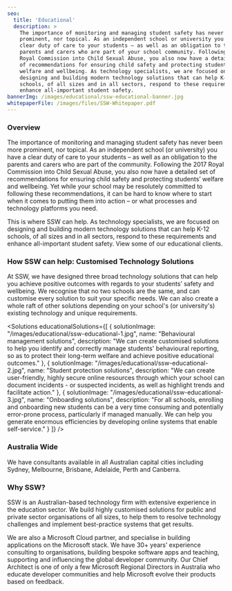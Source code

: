 ```yaml
---
seo:
  title: 'Educational'
  description: >
    The importance of monitoring and managing student safety has never been more
    prominent, nor topical. As an independent school or university you have a
    clear duty of care to your students – as well as an obligation to the
    parents and carers who are part of your school community. Following the 2017
    Royal Commission into Child Sexual Abuse, you also now have a detailed set
    of recommendations for ensuring child safety and protecting students’
    welfare and wellbeing. As technology specialists, we are focused on
    designing and building modern technology solutions that can help K-12
    schools, of all sizes and in all sectors, respond to these requirements and
    enhance all-important student safety.
bannerImg: /images/educational/ssw-educational-banner.jpg
whitepaperFile: /images/files/SSW-Whitepaper.pdf
---
```


### Overview

The importance of monitoring and managing student safety has never been more prominent, nor topical. As an independent school (or university) you have a clear duty of care to your students – as well as an obligation to the parents and carers who are part of the community. Following the 2017 Royal Commission into Child Sexual Abuse, you also now have a detailed set of recommendations for ensuring child safety and protecting students’ welfare and wellbeing. Yet while your school may be resolutely committed to following these recommendations, it can be hard to know where to start when it comes to putting them into action – or what processes and technology platforms you need.

This is where SSW can help. As technology specialists, we are focused on designing and building modern technology solutions that can help K-12 schools, of all sizes and in all sectors, respond to these requirements and enhance all-important student safety. View some of our educational clients.

### How SSW can help: Customised Technology Solutions

At SSW, we have designed three broad technology solutions that can help you achieve positive outcomes with regards to your students’ safety and wellbeing. We recognise that no two schools are the same, and can customise every solution to suit your specific needs. We can also create a whole raft of other solutions depending on your school's (or university's) existing technology and unique requirements.

<Solutions
  educationalSolutions={[
    {
      solutionImage: "/images/educational/ssw-educational-1.jpg",
      name: "Behavioural management solutions",
      description:
        "We can create customised solutions to help you identify and correctly       manage students' behavioural reporting, so as to protect their long-term       welfare and achieve positive educational outcomes."
    },
    {
      solutionImage: "/images/educational/ssw-educational-2.jpg",
      name: "Student protection solutions",
      description:
        "We can create user-friendly, highly secure online resources through which       your school can document incidents - or suspected incidents, as well as       highlight trends and facilitate action."
    },
    {
      solutionImage: "/images/educational/ssw-educational-3.jpg",
      name: "Onboarding solutions",
      description:
        "For all schools, enrolling and onboarding new students can be a very time       consuming and potentially error-prone process, particularly if managed       manually. We can help you generate enormous efficiencies by developing       online systems that enable self-service."
    }
  ]}
/>

<VideoEmbed url="https://www.youtube.com/embed/Mc24zR5rprI?autoplay=1" />

<Whitepaper title="Read the whitepaper: Protecting students' welfare and wellbeing in Australian independent schools" description="As an independent school, protecting the safety and wellbeing of your students is of vital importance. In this whitepaper, we highlight the importance of student safety, discuss Australian schools’ duty of care in the context of recent investigations, and provide examples of how a customised technology solution could help schools meet the ten Child Safe Standards as recommended by 2017 Royal Commission into Child Sexual Abuse." buttonText="DOWNLOAD THE WHITEPAPER NOW" />

### Australia Wide

We have consultants available in all Australian capital cities including Sydney, Melbourne, Brisbane, Adelaide, Perth and Canberra.

<BookingForm />

### Why SSW?

SSW is an Australian-based technology firm with extensive experience in the education sector. We build highly customised solutions for public and private sector organisations of all sizes, to help them to resolve technology challenges and implement best-practice systems that get results.

We are also a Microsoft Cloud partner, and specialise in building applications on the Microsoft stack. We have 30+ years’ experience consulting to organisations, building bespoke software apps and teaching, supporting and influencing the global developer community. Our Chief Architect is one of only a few Microsoft Regional Directors in Australia who educate developer communities and help Microsoft evolve their products based on feedback.

<ContactUs buttonText="CALL US TODAY" link="https://www.ssw.com.au/ssw/Company/ContactUs.aspx" />
